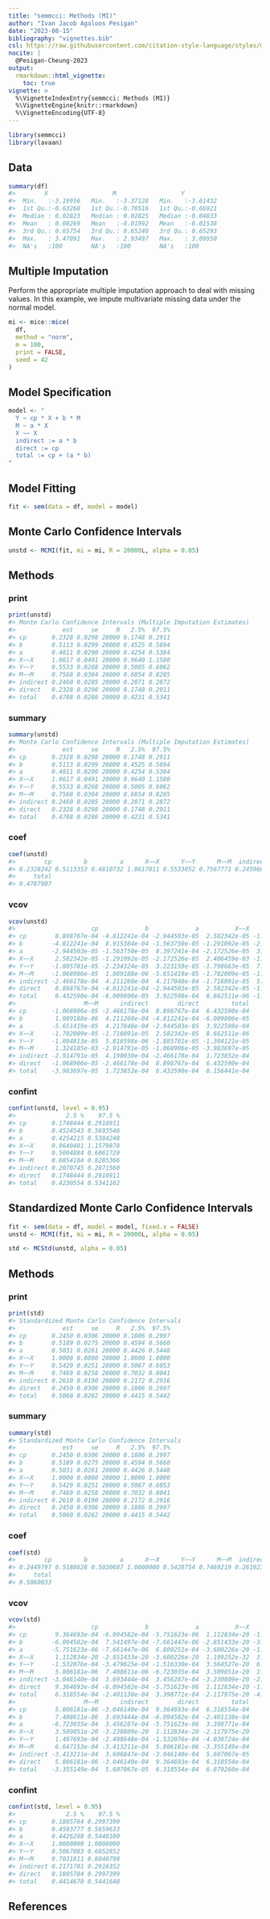 ```yaml
---
title: "semmcci: Methods (MI)"
author: "Ivan Jacob Agaloos Pesigan"
date: "2023-08-15"
bibliography: "vignettes.bib"
csl: https://raw.githubusercontent.com/citation-style-language/styles/master/apa.csl
nocite: |
  @Pesigan-Cheung-2023
output:
  rmarkdown::html_vignette:
    toc: true
vignette: >
  %\VignetteIndexEntry{semmcci: Methods (MI)}
  %\VignetteEngine{knitr::rmarkdown}
  %\VignetteEncoding{UTF-8}
---
```


<!-- vignettes/methods-mc-mi.Rmd is generated from .setup/vignettes/methods-mc-mi.Rmd.orig. Please edit that file -->






```r
library(semmcci)
library(lavaan)
```

## Data




```r
summary(df)
#>        X                  M                  Y           
#>  Min.   :-3.19956   Min.   :-3.37128   Min.   :-3.61432  
#>  1st Qu.:-0.63268   1st Qu.:-0.70516   1st Qu.:-0.66921  
#>  Median : 0.02823   Median : 0.02825   Median :-0.04833  
#>  Mean   : 0.00269   Mean   :-0.01992   Mean   :-0.01538  
#>  3rd Qu.: 0.65754   3rd Qu.: 0.65240   3rd Qu.: 0.65293  
#>  Max.   : 3.47091   Max.   : 2.93497   Max.   : 3.09950  
#>  NA's   :100        NA's   :100        NA's   :100
```

## Multiple Imputation

Perform the appropriate multiple imputation approach to deal with missing values.
In this example, we impute multivariate missing data under the normal model.


```r
mi <- mice::mice(
  df,
  method = "norm",
  m = 100,
  print = FALSE,
  seed = 42
)
```

## Model Specification


```r
model <- "
  Y ~ cp * X + b * M
  M ~ a * X
  X ~~ X
  indirect := a * b
  direct := cp
  total := cp + (a * b)
"
```

## Model Fitting


```r
fit <- sem(data = df, model = model)
```

## Monte Carlo Confidence Intervals


```r
unstd <- MCMI(fit, mi = mi, R = 20000L, alpha = 0.05)
```

## Methods

### print


```r
print(unstd)
#> Monte Carlo Confidence Intervals (Multiple Imputation Estimates)
#>             est     se     R   2.5%  97.5%
#> cp       0.2328 0.0298 20000 0.1748 0.2911
#> b        0.5113 0.0299 20000 0.4525 0.5694
#> a        0.4811 0.0290 20000 0.4254 0.5384
#> X~~X     1.0617 0.0491 20000 0.9640 1.1580
#> Y~~Y     0.5533 0.0268 20000 0.5005 0.6062
#> M~~M     0.7568 0.0364 20000 0.6854 0.8285
#> indirect 0.2460 0.0205 20000 0.2071 0.2872
#> direct   0.2328 0.0298 20000 0.1748 0.2911
#> total    0.4788 0.0286 20000 0.4231 0.5341
```

### summary


```r
summary(unstd)
#> Monte Carlo Confidence Intervals (Multiple Imputation Estimates)
#>             est     se     R   2.5%  97.5%
#> cp       0.2328 0.0298 20000 0.1748 0.2911
#> b        0.5113 0.0299 20000 0.4525 0.5694
#> a        0.4811 0.0290 20000 0.4254 0.5384
#> X~~X     1.0617 0.0491 20000 0.9640 1.1580
#> Y~~Y     0.5533 0.0268 20000 0.5005 0.6062
#> M~~M     0.7568 0.0364 20000 0.6854 0.8285
#> indirect 0.2460 0.0205 20000 0.2071 0.2872
#> direct   0.2328 0.0298 20000 0.1748 0.2911
#> total    0.4788 0.0286 20000 0.4231 0.5341
```

### coef


```r
coef(unstd)
#>        cp         b         a      X~~X      Y~~Y      M~~M  indirect    direct 
#> 0.2328242 0.5113353 0.4810732 1.0617011 0.5533052 0.7567771 0.2459664 0.2328242 
#>     total 
#> 0.4787907
```

### vcov


```r
vcov(unstd)
#>                     cp             b             a          X~~X          Y~~Y
#> cp        8.898767e-04 -4.812241e-04 -2.944503e-05  2.582342e-05 -1.885781e-05
#> b        -4.812241e-04  8.915384e-04 -1.563750e-05 -1.291092e-05 -2.234324e-05
#> a        -2.944503e-05 -1.563750e-05  8.397241e-04 -2.172526e-05  3.223159e-05
#> X~~X      2.582342e-05 -1.291092e-05 -2.172526e-05  2.406459e-03 -1.798663e-05
#> Y~~Y     -1.885781e-05 -2.234324e-05  3.223159e-05 -1.798663e-05  7.198013e-04
#> M~~M     -1.068906e-05  1.089188e-06 -5.651419e-05 -1.702009e-05 -1.804813e-05
#> indirect -2.466178e-04  4.211260e-04  4.217048e-04 -1.716091e-05  5.816598e-06
#> direct    8.898767e-04 -4.812241e-04 -2.944503e-05  2.582342e-05 -1.885781e-05
#> total     6.432590e-04 -6.009806e-05  3.922598e-04  8.662511e-06 -1.304121e-05
#>                   M~~M      indirect        direct         total
#> cp       -1.068906e-05 -2.466178e-04  8.898767e-04  6.432590e-04
#> b         1.089188e-06  4.211260e-04 -4.812241e-04 -6.009806e-05
#> a        -5.651419e-05  4.217048e-04 -2.944503e-05  3.922598e-04
#> X~~X     -1.702009e-05 -1.716091e-05  2.582342e-05  8.662511e-06
#> Y~~Y     -1.804813e-05  5.816598e-06 -1.885781e-05 -1.304121e-05
#> M~~M      1.324185e-03 -2.914791e-05 -1.068906e-05 -3.983697e-05
#> indirect -2.914791e-05  4.190030e-04 -2.466178e-04  1.723852e-04
#> direct   -1.068906e-05 -2.466178e-04  8.898767e-04  6.432590e-04
#> total    -3.983697e-05  1.723852e-04  6.432590e-04  8.156441e-04
```

### confint


```r
confint(unstd, level = 0.95)
#>              2.5 %    97.5 %
#> cp       0.1748444 0.2910911
#> b        0.4524543 0.5693546
#> a        0.4254215 0.5384248
#> X~~X     0.9640401 1.1579878
#> Y~~Y     0.5004884 0.6061729
#> M~~M     0.6854104 0.8285366
#> indirect 0.2070745 0.2871560
#> direct   0.1748444 0.2910911
#> total    0.4230554 0.5341162
```

## Standardized Monte Carlo Confidence Intervals


```r
fit <- sem(data = df, model = model, fixed.x = FALSE)
unstd <- MCMI(fit, mi = mi, R = 20000L, alpha = 0.05)
```


```r
std <- MCStd(unstd, alpha = 0.05)
```

## Methods

### print


```r
print(std)
#> Standardized Monte Carlo Confidence Intervals
#>             est     se     R   2.5%  97.5%
#> cp       0.2450 0.0306 20000 0.1806 0.2997
#> b        0.5189 0.0275 20000 0.4594 0.5660
#> a        0.5031 0.0261 20000 0.4426 0.5448
#> X~~X     1.0000 0.0000 20000 1.0000 1.0000
#> Y~~Y     0.5429 0.0251 20000 0.5067 0.6053
#> M~~M     0.7469 0.0258 20000 0.7032 0.8041
#> indirect 0.2610 0.0190 20000 0.2172 0.2916
#> direct   0.2450 0.0306 20000 0.1806 0.2997
#> total    0.5060 0.0262 20000 0.4415 0.5442
```

### summary


```r
summary(std)
#> Standardized Monte Carlo Confidence Intervals
#>             est     se     R   2.5%  97.5%
#> cp       0.2450 0.0306 20000 0.1806 0.2997
#> b        0.5189 0.0275 20000 0.4594 0.5660
#> a        0.5031 0.0261 20000 0.4426 0.5448
#> X~~X     1.0000 0.0000 20000 1.0000 1.0000
#> Y~~Y     0.5429 0.0251 20000 0.5067 0.6053
#> M~~M     0.7469 0.0258 20000 0.7032 0.8041
#> indirect 0.2610 0.0190 20000 0.2172 0.2916
#> direct   0.2450 0.0306 20000 0.1806 0.2997
#> total    0.5060 0.0262 20000 0.4415 0.5442
```

### coef


```r
coef(std)
#>        cp         b         a      X~~X      Y~~Y      M~~M  indirect    direct 
#> 0.2449797 0.5188628 0.5030687 1.0000000 0.5428754 0.7469219 0.2610236 0.2449797 
#>     total 
#> 0.5060033
```

### vcov


```r
vcov(std)
#>                     cp             b             a          X~~X          Y~~Y
#> cp        9.364693e-04 -6.094582e-04 -5.751623e-06  1.112834e-20 -1.532076e-04
#> b        -6.094582e-04  7.541497e-04 -7.661447e-06 -2.851433e-20 -3.479625e-04
#> a        -5.751623e-06 -7.661447e-06  6.809251e-04 -3.600226e-20 -1.516330e-04
#> X~~X      1.112834e-20 -2.851433e-20 -3.600226e-20  1.199252e-32  3.564527e-20
#> Y~~Y     -1.532076e-04 -3.479625e-04 -1.516330e-04  3.564527e-20  6.282656e-04
#> M~~M      5.806181e-06  7.408611e-06 -6.723035e-04  3.509051e-20  1.497693e-04
#> indirect -3.046140e-04  3.693444e-04  3.456287e-04 -3.230809e-20 -2.498648e-04
#> direct    9.364693e-04 -6.094582e-04 -5.751623e-06  1.112834e-20 -1.532076e-04
#> total     6.318554e-04 -2.401138e-04  3.398771e-04 -2.117975e-20 -4.030724e-04
#>                   M~~M      indirect        direct         total
#> cp        5.806181e-06 -3.046140e-04  9.364693e-04  6.318554e-04
#> b         7.408611e-06  3.693444e-04 -6.094582e-04 -2.401138e-04
#> a        -6.723035e-04  3.456287e-04 -5.751623e-06  3.398771e-04
#> X~~X      3.509051e-20 -3.230809e-20  1.112834e-20 -2.117975e-20
#> Y~~Y      1.497693e-04 -2.498648e-04 -1.532076e-04 -4.030724e-04
#> M~~M      6.647153e-04 -3.413211e-04  5.806181e-06 -3.355149e-04
#> indirect -3.413211e-04  3.606847e-04 -3.046140e-04  5.607067e-05
#> direct    5.806181e-06 -3.046140e-04  9.364693e-04  6.318554e-04
#> total    -3.355149e-04  5.607067e-05  6.318554e-04  6.879260e-04
```

### confint


```r
confint(std, level = 0.95)
#>              2.5 %    97.5 %
#> cp       0.1805784 0.2997399
#> b        0.4593777 0.5659633
#> a        0.4426288 0.5448109
#> X~~X     1.0000000 1.0000000
#> Y~~Y     0.5067083 0.6052852
#> M~~M     0.7031811 0.8040798
#> indirect 0.2171701 0.2916352
#> direct   0.1805784 0.2997399
#> total    0.4414678 0.5441648
```

## References
